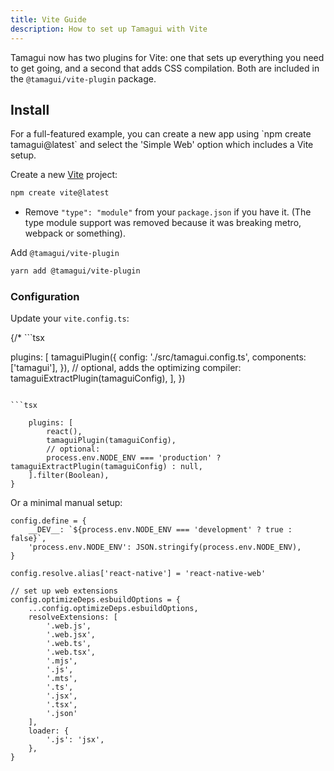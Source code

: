 ```yaml
---
title: Vite Guide
description: How to set up Tamagui with Vite
---
```


Tamagui now has two plugins for Vite: one that sets up everything you need to get going, and a second that adds CSS compilation. Both are included in the `@tamagui/vite-plugin` package.

## Install

<Notice>
For a full-featured example, you can create a new app using `npm create tamagui@latest` and select the 'Simple Web' option which includes a Vite setup.
</Notice>

Create a new [Vite](https://vitejs.dev/guide/#scaffolding-your-first-vite-project) project:

```bash
npm create vite@latest
```
-  Remove `"type": "module"` from your `package.json` if you have it. (The type module support was removed because it was breaking metro, webpack or something).

Add `@tamagui/vite-plugin`
```bash
yarn add @tamagui/vite-plugin
```

### Configuration

Update your `vite.config.ts`:

{/* ```tsx

plugins: [
    tamaguiPlugin({
    config: './src/tamagui.config.ts',
    components: ['tamagui'],
    }),
    // optional, adds the optimizing compiler:
    tamaguiExtractPlugin(tamaguiConfig),
],
})
``` */}

```tsx

    plugins: [
        react(),
        tamaguiPlugin(tamaguiConfig),
        // optional:
        process.env.NODE_ENV === 'production' ? tamaguiExtractPlugin(tamaguiConfig) : null,
    ].filter(Boolean),
}
```

Or a minimal manual setup:

```tsx showFull
config.define = {
    __DEV__: `${process.env.NODE_ENV === 'development' ? true : false}`,
    'process.env.NODE_ENV': JSON.stringify(process.env.NODE_ENV),
}

config.resolve.alias['react-native'] = 'react-native-web'

// set up web extensions
config.optimizeDeps.esbuildOptions = {
    ...config.optimizeDeps.esbuildOptions,
    resolveExtensions: [
        '.web.js',
        '.web.jsx',
        '.web.ts',
        '.web.tsx',
        '.mjs',
        '.js',
        '.mts',
        '.ts',
        '.jsx',
        '.tsx',
        '.json'
    ],
    loader: {
        '.js': 'jsx',
    },
}
```